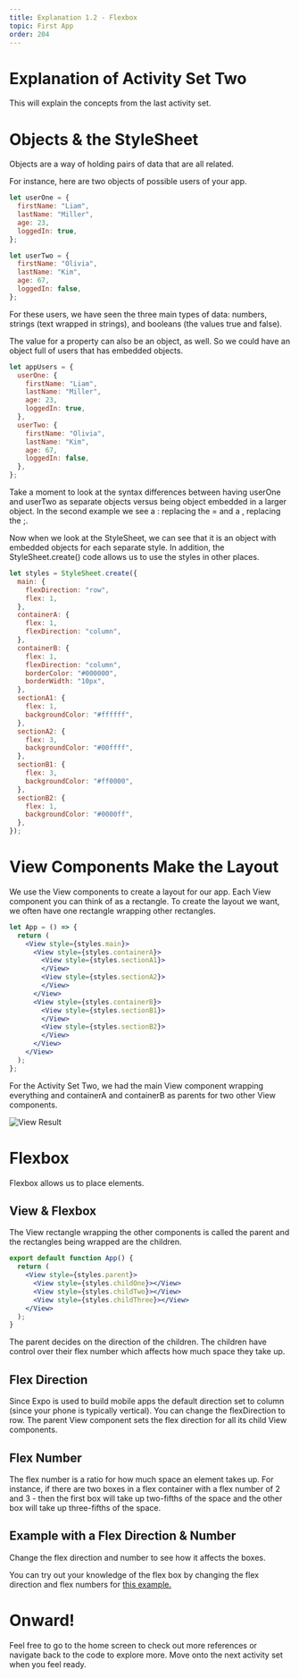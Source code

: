 ```yaml
---
title: Explanation 1.2 - Flexbox
topic: First App
order: 204
---
```



# Explanation of Activity Set Two

This will explain the concepts from the last activity set.

# Objects & the StyleSheet

Objects are a way of holding pairs of data that are all related.

For instance, here are two objects of possible users of your app.

```js
let userOne = {
  firstName: "Liam",
  lastName: "Miller",
  age: 23,
  loggedIn: true,
};

let userTwo = {
  firstName: "Olivia",
  lastName: "Kim",
  age: 67,
  loggedIn: false,
};
```

For these users, we have seen the three main types of data: numbers, strings (text wrapped in strings), and booleans (the values true and false).

The value for a property can also be an object, as well. So we could have an object full of users that has embedded objects.
```js
let appUsers = {
  userOne: {
    firstName: "Liam",
    lastName: "Miller",
    age: 23,
    loggedIn: true,
  },
  userTwo: {
    firstName: "Olivia",
    lastName: "Kim",
    age: 67,
    loggedIn: false,
  },
};
```

Take a moment to look at the syntax differences between having userOne and userTwo as separate objects versus being object embedded in a larger object. 
In the second example we see a : replacing the = and a , replacing the ;.

Now when we look at the StyleSheet, we can see that it is an object with embedded objects for each separate style. 
In addition, the StyleSheet.create() code allows us to use the styles in other places.

```js
let styles = StyleSheet.create({
  main: {
    flexDirection: "row",
    flex: 1,
  },
  containerA: {
    flex: 1,
    flexDirection: "column",
  },
  containerB: {
    flex: 1,
    flexDirection: "column",
    borderColor: "#000000",
    borderWidth: "10px",
  },
  sectionA1: {
    flex: 1,
    backgroundColor: "#ffffff",
  },
  sectionA2: {
    flex: 3,
    backgroundColor: "#00ffff",
  },
  sectionB1: {
    flex: 3,
    backgroundColor: "#ff0000",
  },
  sectionB2: {
    flex: 1,
    backgroundColor: "#0000ff",
  },
});
```

# View Components Make the Layout

We use the View components to create a layout for our app.
Each View component you can think of as a rectangle.
To create the layout we want, we often have one rectangle wrapping other rectangles. 

```jsx
let App = () => {
  return (
    <View style={styles.main}>
      <View style={styles.containerA}>
        <View style={styles.sectionA1}>
        </View>
        <View style={styles.sectionA2}>
        </View>
      </View>
      <View style={styles.containerB}>
        <View style={styles.sectionB1}>
        </View>
        <View style={styles.sectionB2}>
        </View>
      </View>
    </View>
  );
};
```

For the Activity Set Two, we had the main View component wrapping everything and containerA and containerB as parents for two other View components.

![View Result](./views-mondrian.png)

# Flexbox

Flexbox allows us to place elements.

## View & Flexbox

The View rectangle wrapping the other components is called the parent
and the rectangles being wrapped are the children.

```jsx
export default function App() {
  return (
    <View style={styles.parent}>
      <View style={styles.childOne}></View>
      <View style={styles.childTwo}></View>
      <View style={styles.childThree}></View>
    </View>
  );
}
```

The parent decides on the direction of the children. The children have control over their flex number which affects how much space they take up.

## Flex Direction

Since Expo is used to build mobile apps the default direction set to column (since your phone is typically vertical).
You can change the flexDirection to row. The parent View component sets the flex direction for all its child View components.

## Flex Number

The flex number is a ratio for how much space an element takes up.
For instance, if there are two boxes in a flex container with a flex number of
2 and 3 - then the first box will take up two-fifths of the space and the other box will take up three-fifths of the space.

## Example with a Flex Direction & Number

Change the flex direction and number to see how it affects the boxes.

<FlexRatio />

<p>
You can try out your knowledge of the flex box by changing the flex direction and flex numbers for <a href="https://snack.expo.io/@jeremyjgyoung/flexbox-example" target="_blank">this example.</a>
</p>

# Onward!

Feel free to go to the home screen to check out more references or navigate back to the code to explore more.
Move onto the next activity set when you feel ready.